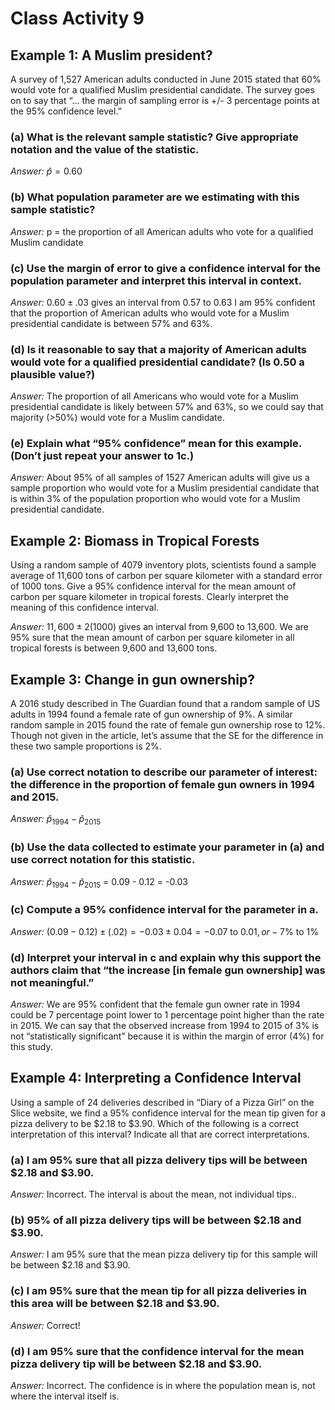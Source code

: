 # Class Activity 9


## Example 1: A Muslim president?

A survey of 1,527 American adults conducted in June 2015 stated that 60% would vote for a qualified Muslim presidential candidate.  The survey goes on to say that “… the margin of sampling error is +/- 3 percentage points at the 95% confidence level.”

### (a) What is the relevant sample statistic?  Give appropriate notation and the value of the statistic.

*Answer:*  $\hat{p} = 0.60$

### (b)  What population parameter are we estimating with this sample statistic?  

*Answer:* p = the proportion of all American adults who vote for a qualified Muslim candidate

### (c)  Use the margin of error to give a confidence interval for the population parameter and interpret this interval in context. 

*Answer:* $0.60 \pm .03$ gives an interval from 0.57 to 0.63
I am 95% confident that the proportion of American adults who would vote for a Muslim presidential candidate is between 57% and 63%.

### (d) Is it reasonable to say that a majority of American adults would vote for a qualified presidential candidate? (Is 0.50 a plausible value?)

*Answer:* The proportion of all Americans who would vote for a Muslim presidential candidate is likely between 57% and 63%, so we could say that majority (>50%) would vote for a Muslim candidate.


### (e)  Explain what “95% confidence” mean for this example. (Don’t just repeat your answer to 1c.)

*Answer:* About 95% of all samples of 1527 American adults will give us a sample proportion who would vote for a Muslim presidential candidate that is within 3% of the population proportion who would vote for a Muslim presidential candidate. 

## Example 2: Biomass in Tropical Forests

Using a random sample of 4079 inventory plots, scientists found a sample average of 11,600 tons of carbon per square kilometer with a standard error of 1000 tons. Give a 95% confidence interval for the mean amount of carbon per square kilometer in tropical forests.  Clearly interpret the meaning of this confidence interval. 

*Answer:* $11,600 \pm 2(1000)$ gives an interval from 9,600 to 13,600. We are 95% sure that the mean amount of carbon per square kilometer in all tropical forests is between 9,600 and 13,600 tons.

## Example 3: Change in gun ownership?

A 2016 study described in The Guardian found that a random sample of US adults in 1994 found a female rate of gun ownership of 9%. A similar random sample in 2015 found the rate of female gun ownership rose to 12%. Though not given in the article, let’s assume that the SE for the difference in these two sample proportions is 2%. 

### (a) Use correct notation to describe our parameter of interest: the difference in the proportion of female gun owners in 1994 and 2015.

*Answer:* $\hat{p}_{1994} - \hat{p}_{2015}$ 

### (b) Use the data collected to estimate your parameter in (a) and use correct notation for this statistic.

*Answer:* $\hat{p}_{1994} - \hat{p}_{2015}$ = 0.09 - 0.12 = -0.03

### (c)  Compute a 95% confidence interval for the parameter in a.

*Answer:* $(0.09 - 0.12) \pm (.02) = -0.03 \pm 0.04 = -0.07 \text{ to } 0.01, or -7\% \text{ to } 1\%$

### (d) Interpret your interval in c and explain why this support the authors claim that “the increase [in female gun ownership] was not meaningful.”

*Answer:* We are 95% confident that the female gun owner rate in 1994 could be 7 percentage point lower to 1 percentage point higher than the rate in 2015. We can say that the observed increase from 1994 to 2015 of 3% is not “statistically significant” because it is within the margin of error (4%) for this study.


## Example 4: Interpreting a Confidence Interval

Using a sample of 24 deliveries described in “Diary of a Pizza Girl” on the Slice website, we find a 95% confidence interval for the mean tip given for a pizza delivery to be $2.18 to $3.90.  Which of the following is a correct interpretation of this interval?  Indicate all that are correct interpretations. 

### (a)  I am 95% sure that all pizza delivery tips will be between  $2.18 and $3.90.

*Answer:* Incorrect.  The interval is about the mean, not individual tips..

### (b) 95% of all pizza delivery tips will be between  $2.18 and $3.90.

*Answer:* I am 95% sure that the mean  pizza delivery tip for this sample will be between  $2.18 and $3.90.

### (c) I am 95% sure that the mean tip for all pizza deliveries in this area will be between  $2.18 and $3.90.

*Answer:*  Correct!

### (d) I am 95% sure that the confidence interval for the mean pizza delivery tip will be between  $2.18 and $3.90. 

*Answer:* Incorrect.  The confidence is in where the population mean is, not where the interval itself is.

